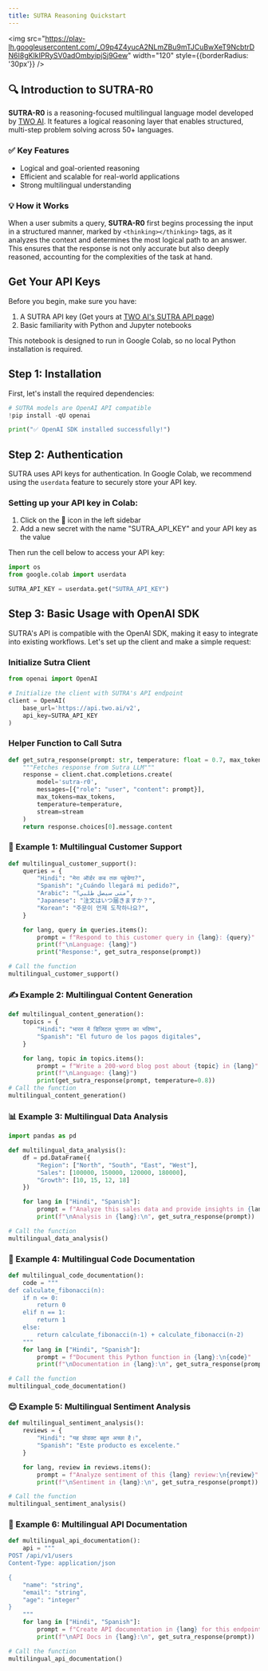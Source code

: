 ```yaml
---
title: SUTRA Reasoning Quickstart
---
```


<img
  src="https://play-lh.googleusercontent.com/_O9p4Z4yucA2NLmZBu9mTJCuBwXeT9NcbtrDN6I8gKlkIPRySV0adOmbyipjSj9Gew"
  width="120"
  style={{borderRadius: '30px'}}
/>

## 🔍 Introduction to SUTRA-R0

**SUTRA-R0** is a reasoning-focused multilingual language model
developed by [TWO AI](https://www.two.ai). It features a logical
reasoning layer that enables structured, multi-step problem solving
across 50+ languages.

### ✅ Key Features

- Logical and goal-oriented reasoning
- Efficient and scalable for real-world applications
- Strong multilingual understanding

### 💡 How it Works

When a user submits a query, **SUTRA-R0** first begins processing the
input in a structured manner, marked by `<thinking></thinking>` tags, as
it analyzes the context and determines the most logical path to an
answer. This ensures that the response is not only accurate but also
deeply reasoned, accounting for the complexities of the task at hand.

## Get Your API Keys

Before you begin, make sure you have:

1.  A SUTRA API key (Get yours at [TWO AI's SUTRA API
    page](https://www.two.ai/sutra/api))
2.  Basic familiarity with Python and Jupyter notebooks

This notebook is designed to run in Google Colab, so no local Python
installation is required.

## Step 1: Installation

First, let's install the required dependencies:

```python
# SUTRA models are OpenAI API compatible
!pip install -qU openai

print("✅ OpenAI SDK installed successfully!")
```

## Step 2: Authentication

SUTRA uses API keys for authentication. In Google Colab, we recommend
using the `userdata` feature to securely store your API key.

### Setting up your API key in Colab:

1.  Click on the 🔑 icon in the left sidebar
2.  Add a new secret with the name "SUTRA_API_KEY" and your API key as
    the value

Then run the cell below to access your API key:

```python
import os
from google.colab import userdata

SUTRA_API_KEY = userdata.get("SUTRA_API_KEY")
```

## Step 3: Basic Usage with OpenAI SDK

SUTRA's API is compatible with the OpenAI SDK, making it easy to
integrate into existing workflows. Let's set up the client and make a
simple request:

### Initialize Sutra Client

```python
from openai import OpenAI

# Initialize the client with SUTRA's API endpoint
client = OpenAI(
    base_url='https://api.two.ai/v2',
    api_key=SUTRA_API_KEY
)
```

### Helper Function to Call Sutra

```python
def get_sutra_response(prompt: str, temperature: float = 0.7, max_tokens: int = 1024, stream: bool = False) -> str:
    """Fetches response from Sutra LLM"""
    response = client.chat.completions.create(
        model='sutra-r0',
        messages=[{"role": "user", "content": prompt}],
        max_tokens=max_tokens,
        temperature=temperature,
        stream=stream
    )
    return response.choices[0].message.content
```

### 💬 Example 1: Multilingual Customer Support

```python
def multilingual_customer_support():
    queries = {
        "Hindi": "मेरा ऑर्डर कब तक पहुंचेगा?",
        "Spanish": "¿Cuándo llegará mi pedido?",
        "Arabic": "متى سيصل طلبي؟",
        "Japanese": "注文はいつ届きますか？",
        "Korean": "주문이 언제 도착하나요?",
    }

    for lang, query in queries.items():
        prompt = f"Respond to this customer query in {lang}: {query}"
        print(f"\nLanguage: {lang}")
        print("Response:", get_sutra_response(prompt))

# Call the function
multilingual_customer_support()
```

### ✍️ Example 2: Multilingual Content Generation

```python
def multilingual_content_generation():
    topics = {
        "Hindi": "भारत में डिजिटल भुगतान का भविष्य",
        "Spanish": "El futuro de los pagos digitales",
    }

    for lang, topic in topics.items():
        prompt = f"Write a 200-word blog post about {topic} in {lang}"
        print(f"\nLanguage: {lang}")
        print(get_sutra_response(prompt, temperature=0.8))
# Call the function
multilingual_content_generation()
```

### 📊 Example 3: Multilingual Data Analysis

```python
import pandas as pd

def multilingual_data_analysis():
    df = pd.DataFrame({
        "Region": ["North", "South", "East", "West"],
        "Sales": [100000, 150000, 120000, 180000],
        "Growth": [10, 15, 12, 18]
    })

    for lang in ["Hindi", "Spanish"]:
        prompt = f"Analyze this sales data and provide insights in {lang}:\n{df.to_string()}"
        print(f"\nAnalysis in {lang}:\n", get_sutra_response(prompt))

# Call the function
multilingual_data_analysis()
```

### 🧠 Example 4: Multilingual Code Documentation

```python
def multilingual_code_documentation():
    code = """
def calculate_fibonacci(n):
    if n <= 0:
        return 0
    elif n == 1:
        return 1
    else:
        return calculate_fibonacci(n-1) + calculate_fibonacci(n-2)
    """
    for lang in ["Hindi", "Spanish"]:
        prompt = f"Document this Python function in {lang}:\n{code}"
        print(f"\nDocumentation in {lang}:\n", get_sutra_response(prompt))

# Call the function
multilingual_code_documentation()
```

### 😊 Example 5: Multilingual Sentiment Analysis

```python
def multilingual_sentiment_analysis():
    reviews = {
        "Hindi": "यह प्रोडक्ट बहुत अच्छा है।",
        "Spanish": "Este producto es excelente."
    }

    for lang, review in reviews.items():
        prompt = f"Analyze sentiment of this {lang} review:\n{review}"
        print(f"\nSentiment in {lang}:\n", get_sutra_response(prompt))

# Call the function
multilingual_sentiment_analysis()
```

### 🧾 Example 6: Multilingual API Documentation

```python
def multilingual_api_documentation():
    api = """
POST /api/v1/users
Content-Type: application/json

{
    "name": "string",
    "email": "string",
    "age": "integer"
}
    """
    for lang in ["Hindi", "Spanish"]:
        prompt = f"Create API documentation in {lang} for this endpoint:\n{api}"
        print(f"\nAPI Docs in {lang}:\n", get_sutra_response(prompt))

# Call the function
multilingual_api_documentation()
```
